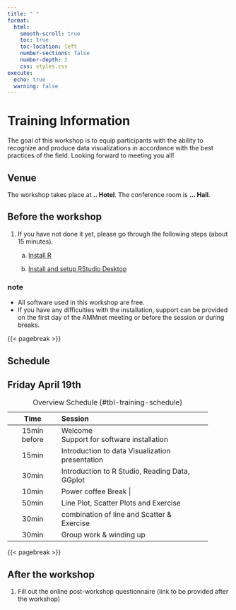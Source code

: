 ---
title: " "
format:
  html:
    smooth-scroll: true
    toc: true
    toc-location: left
    number-sections: false
    number-depth: 2
    css: styles.css
execute:
  echo: true
  warning: false
---


# Training Information

The goal of this workshop is to equip participants with the ability to recognize and produce data visualizations in accordance with the best practices of the field. Looking forward to meeting you all!

## Venue

The workshop takes place at **.. Hotel**. The conference room is **... Hall**.


## Before the workshop

1.  If you have not done it yet, please go through the following  steps (about 15 minutes).

    a.  [Install R]( )

    b.  [Install and setup RStudio Desktop]( )


    
  

::: callout-tip

### note

* All software used in this workshop are free.
* If you have any difficulties with the installation, support can be provided on the first day of the AMMnet meeting or before the session or during breaks.
:::


{{< pagebreak >}}

## Schedule

## Friday April 19th

+----------------+----------------------------------------------+
| Time           | Session                                      |
+:==============:+:=============================================+
| 15min before   | Welcome\                                     |
|                | Support for software installation            |
+----------------+----------------------------------------------+
| 15min          |Introduction to data Visualization presentation|
+----------------+----------------------------------------------+
| 30min          |Introduction to R Studio, Reading Data, GGplot|
+----------------+----------------------------------------------+
| 10min          | Power coffee Break                          |
+----------------+----------------------------------------------+
| 50min          | Line Plot, Scatter Plots and Exercise        |
+----------------+----------------------------------------------+
| 30min          | combination of line and Scatter & Exercise   |
+----------------+----------------------------------------------+
| 30min          |Group work & winding up                       |
+----------------+----------------------------------------------+

: Overview Schedule {#tbl-training-schedule}

{{< pagebreak >}}



## After the workshop

1.  Fill out the online post-workshop questionnaire (link to be provided after the workshop)